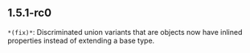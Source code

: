 ## 1.5.1-rc0
`*(fix)*`: Discriminated union variants that are objects now have inlined properties instead of extending a base type.

